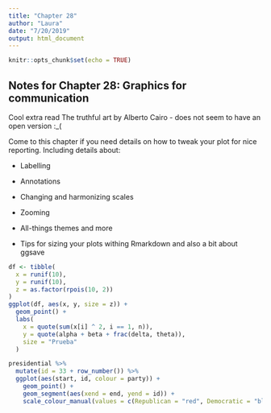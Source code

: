 ```yaml
---
title: "Chapter 28"
author: "Laura"
date: "7/20/2019"
output: html_document
---
```


```r
knitr::opts_chunk$set(echo = TRUE)
```

## Notes for Chapter 28: Graphics for communication

Cool extra read The truthful art by Alberto Cairo - does not seem to have an open version :_(

Come to this chapter if you need details on how to tweak your plot for nice reporting. Including details about:

* Labelling

* Annotations

* Changing and harmonizing scales

* Zooming

* All-things themes and more

* Tips for sizing your plots withing Rmarkdown and also a bit about ggsave

```r
df <- tibble(
  x = runif(10),
  y = runif(10),
  z = as.factor(rpois(10, 2))
)
ggplot(df, aes(x, y, size = z)) +
  geom_point() +
  labs(
    x = quote(sum(x[i] ^ 2, i == 1, n)),
    y = quote(alpha + beta + frac(delta, theta)),
    size = "Prueba"
  )
```
```r
presidential %>%
  mutate(id = 33 + row_number()) %>%
  ggplot(aes(start, id, colour = party)) +
    geom_point() +
    geom_segment(aes(xend = end, yend = id)) +
    scale_colour_manual(values = c(Republican = "red", Democratic = "blue"))
```

